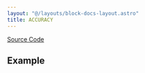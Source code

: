 ```yaml
---
layout: "@/layouts/block-docs-layout.astro"
title: ACCURACY
---
```



<PythonDocsDisplay docstring={docstring} />

[Source Code](https://github.com/flojoy-ai/blocks/blob/main/blocks/AI_ML/CLASSIFICATION/ACCURACY/ACCURACY.py)

## Example
